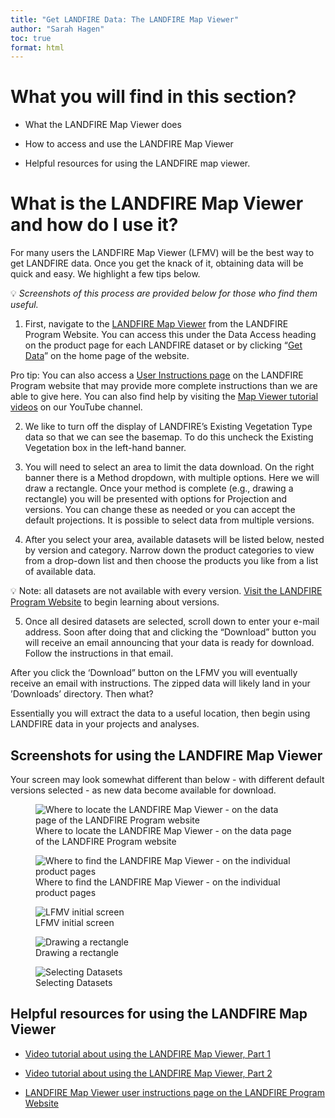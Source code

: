 ```yaml
---
title: "Get LANDFIRE Data: The LANDFIRE Map Viewer"
author: "Sarah Hagen"
toc: true
format: html
---
```


# What you will find in this section?

- What the LANDFIRE Map Viewer does

- How to access and use the LANDFIRE Map Viewer

- Helpful resources for using the LANDFIRE map viewer.

# What is the LANDFIRE Map Viewer and how do I use it?

For many users the LANDFIRE Map Viewer (LFMV) will be the best way to get LANDFIRE data. Once you get the knack of it, obtaining data will be quick and easy. We highlight a few tips below.

💡 *Screenshots of this process are provided below for those who find them useful.*

1. First, navigate to the [LANDFIRE Map Viewer](https://www.landfire.gov/viewer) from the LANDFIRE Program Website. You can access this under the Data Access heading on the product page for each LANDFIRE dataset or by clicking “[Get Data](https://landfire.gov/data)” on the home page of the website.

::: callout-tip
Pro tip: You can also access a [User Instructions page](https://landfire.gov/data/LFViewerUserInstructions) on the LANDFIRE Program website that may provide more complete instructions than we are able to give here. You can also find help by visiting the [Map Viewer tutorial videos](https://www.youtube.com/playlist?list=PLwRbAc4x5n944a9T1Ss84Ji8UYP_nqHXz) on our YouTube channel.
:::

2. We like to turn off the display of LANDFIRE’s Existing Vegetation Type data so that we can see the basemap. To do this uncheck the Existing Vegetation box in the left-hand banner.

3. You will need to select an area to limit the data download. On the right banner there is a Method dropdown, with multiple options. Here we will draw a rectangle. Once your method is complete (e.g., drawing a rectangle) you will be presented with options for Projection and versions. You can change these as needed or you can accept the default projections. It is possible to select data from multiple versions.

4. After you select your area, available datasets will be listed below, nested by version and category. Narrow down the product categories to view from a drop-down list and then choose the products you like from a list of available data.

::: callout-note
💡 Note: all datasets are not available with every version. [Visit the LANDFIRE Program Website](https://landfire.gov/data#versions) to begin learning about versions.
:::

5. Once all desired datasets are selected, scroll down to enter your e-mail address. Soon after doing that and clicking the “Download” button you will receive an email announcing that your data is ready for download. Follow the instructions in that email.

After you click the ‘Download” button on the LFMV you will eventually receive an email with instructions. The zipped data will likely land in your ’Downloads’ directory. Then what?

Essentially you will extract the data to a useful location, then begin using LANDFIRE data in your projects and analyses.

## Screenshots for using the LANDFIRE Map Viewer

::: callout-note
Your screen may look somewhat different than below - with different default versions selected - as new data become available for download.
:::

![Where to locate the LANDFIRE Map Viewer - on the data page of the LANDFIRE Program website](images/LFMV_access.bmp){fig-alt="One arrow pointing to the Get Data link on the top navigation of the data page of the LANDFIRE Program website with a second arrow pointing to the Data Access box on the data page of the LANDFIRE Program website. The Data Access box includes links to the LF Map Viewer and User Instructions."}

![Where to find the LANDFIRE Map Viewer - on the individual product pages ](images/LFMV-product-page.bmp){fig-alt="Location of the LANDFIRE Map Viewer on the individual product pages of the LANDFIRE Program Website. An arrow points to the LANDFIRE Map Viewer link under the Data Access section of the page."}

![LFMV initial screen ](images/uncheck_evt_1.png){fig-alt="The main LANDFIRE Map Viewer screen. An arrow points to the left navigation bar with the Existing Vegetation Type dataset checked. A box next to the arrow reads Uncheck this box for easier orientation."}

![Drawing a rectangle ](images/start_tool_2.png){fig-alt="The main LANDFIRE Map Viewer screen. An arrow points to the last icon in a small row of buttons above the map. Text reads: FIRST click this button to start Data Download Tool. An arrow to the far right of the page points to a dropdown labeled Method. The Rectangle option is selected. Text reads: SECOND Click Method and Selet from list. We selected 'Rectangle'. Another arrow in the biddle of the screen points to the map window. Text reads: THIRD Draw rectangle. Click once on the first corner to start drawing, click on opposite corner to stop."}

![Selecting Datasets ](images/select_datasets.png){fig-alt="The main LANDFIRE Map Viewer window. The map is shown with a small rectangle selected. In the right sidebar, checkboxes are selected beside several datasets."}

## Helpful resources for using the LANDFIRE Map Viewer

- [Video tutorial about using the LANDFIRE Map Viewer, Part 1](https://youtu.be/z59ctfywFtw?feature=shared)

- [Video tutorial about using the LANDFIRE Map Viewer, Part 2](https://youtu.be/o2U7NZims2E?feature=shared)

- [LANDFIRE Map Viewer user instructions page on the LANDFIRE Program Website](https://landfire.gov/data/LFViewerUserInstructions)